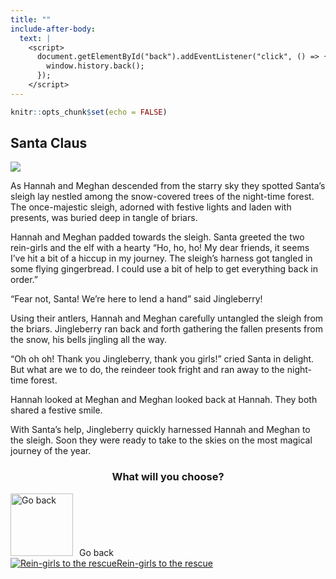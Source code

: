 ```yaml
---
title: ""
include-after-body:
  text: |
    <script>
      document.getElementById("back").addEventListener("click", () => {
        window.history.back();
      });
    </script>
---
```


```r
knitr::opts_chunk$set(echo = FALSE)
```

:::::: {.scenario .column-screen}

:::: {.column-body .scenario-text}

## Santa Claus

::::

::: {.column-body .scenario-image}

![](images/sleigh-crash.png)

:::

:::: {.column-body .scenario-text}

As Hannah and Meghan descended from the starry sky they spotted Santa's sleigh lay nestled among the snow-covered trees of the night-time forest. The once-majestic sleigh, adorned with festive lights and laden with presents, was buried deep in tangle of briars.

Hannah and Meghan padded towards the sleigh. Santa greeted the two rein-girls and the elf with a hearty "Ho, ho, ho! My dear friends, it seems I've hit a bit of a hiccup in my journey. The sleigh's harness got tangled in some flying gingerbread. I could use a bit of help to get everything back in order."

"Fear not, Santa! We're here to lend a hand" said Jingleberry!

Using their antlers, Hannah and Meghan carefully untangled the sleigh from the briars. Jingleberry ran back and forth gathering the fallen presents from the snow, his bells jingling all the way. 

"Oh oh oh! Thank you Jingleberry, thank you girls!" cried Santa in delight. But what are we to do, the reindeer took fright and ran away to the night-time forest. 

Hannah looked at Meghan and Meghan looked back at Hannah. They both shared a festive smile. 

With Santa's help, Jingleberry quickly harnessed Hannah and Meghan to the sleigh. Soon they were ready to take to the skies on the most magical journey of the year.



::::

:::: {.column-body .scenario-image}
::: {style="text-align: center;"}
### What will you choose?
:::

  ```{=html}
<div class="container">

  <div id="back">
  <img src="images/back.png" alt="Go back" style="width: 100px; height: 100px; margin-right: 10px;">Go back
  </div>
  
  <div class="final-options">
  
  <div class="option">
  <a href="flying-home-reindeer.html"><img src="images/flying-home-reindeer.png" alt="Rein-girls to the rescue"<div>Rein-girls to the rescue</div></a>
  </div>
  
  </div>
  ```

::::




::::::
